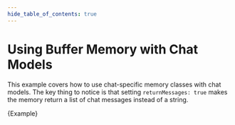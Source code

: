 ```yaml
---
hide_table_of_contents: true
---
```



# Using Buffer Memory with Chat Models

This example covers how to use chat-specific memory classes with chat models.
The key thing to notice is that setting `returnMessages: true` makes the memory return a list of chat messages instead of a string.

<CodeBlock language="typescript">{Example}</CodeBlock>
